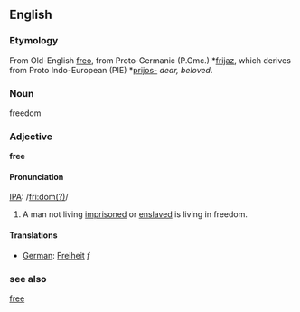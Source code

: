 == English ==
=== Etymology ===

From Old-English [[freo]], from Proto-Germanic (P.Gmc.) *[[frijaz]], which derives from Proto Indo-European (PIE) *[[prijos-]] ''dear, beloved''.

=== Noun ===
freedom

=== Adjective ===
'''free'''

====Pronunciation====
[[IPA]]: /[[Pronunciation guide|fri:dom(?)]]/

# A man not living [[imprisoned]] or [[enslaved]] is living in freedom.

==== Translations ====
*[[German]]: [[Freiheit]] ''f''

=== see also ===

[[free]]